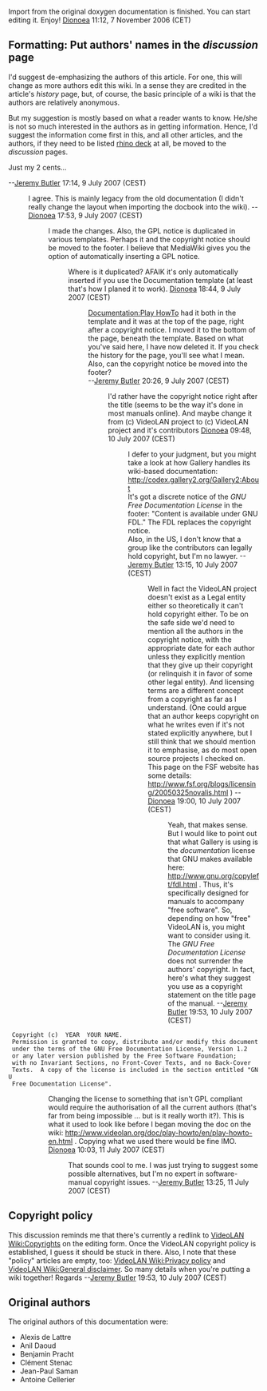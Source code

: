 Import from the original doxygen documentation is finished. You can start editing it. Enjoy! [[User:Dionoea|Dionoea]] 11:12, 7 November 2006 (CET)

== Formatting: Put authors' names in the ''discussion'' page ==

I'd suggest de-emphasizing the authors of this article.  For one, this will change as more authors edit this wiki.  In a sense they are credited in the article's ''history'' page, but, of course, the basic principle of a wiki is that the authors are relatively anonymous.

But my suggestion is mostly based on what a reader wants to know.  He/she is not so much interested in the authors as in getting information.  Hence, I'd suggest the information come first in this, and all other articles, and the authors, if they need to be listed [http://frontierlumber.net/decking/Rhino/ rhino deck] at all, be moved to the ''discussion'' pages.

Just my 2 cents...

--[[User:Jeremy Butler|Jeremy Butler]] 17:14, 9 July 2007 (CEST)
: I agree. This is mainly legacy from the old documentation (I didn't really change the layout when importing the docbook into the wiki). -- [[User:Dionoea|Dionoea]] 17:53, 9 July 2007 (CEST)
::I made the changes. Also, the GPL notice is duplicated in various templates.  Perhaps it and the copyright notice should be moved to the footer.  I believe that MediaWiki gives you the option of automatically inserting a GPL notice.
:::Where is it duplicated? AFAIK it's only automatically inserted if you use the Documentation template (at least that's how I planed it to work). [[User:Dionoea|Dionoea]] 18:44, 9 July 2007 (CEST)
::::[[Documentation:Play HowTo]] had it both in the template and it was at the top of the page, right after a copyright notice.  I moved it to the bottom of the page, beneath the template.  Based on what you've said here, I have now deleted it.  If you check the history for the page, you'll see what I mean.
::::Also, can the copyright notice be moved into the footer?
::::--[[User:Jeremy Butler|Jeremy Butler]] 20:26, 9 July 2007 (CEST)
:::::I'd rather have the copyright notice right after the title (seems to be the way it's done in most manuals online). And maybe change it from (c) VideoLAN project to (c) VideoLAN project and it's contributors [[User:Dionoea|Dionoea]] 09:48, 10 July 2007 (CEST)
::::::I defer to your judgment, but you might take a look at how Gallery handles its wiki-based documentation: http://codex.gallery2.org/Gallery2:About
::::::It's got a discrete notice of the ''GNU Free Documentation License'' in the footer: "Content is available under GNU FDL."  The FDL replaces the copyright notice.
::::::Also, in the US, I don't know that a group like the contributors can legally hold copyright, but I'm no lawyer. --[[User:Jeremy Butler|Jeremy Butler]] 13:15, 10 July 2007 (CEST)
:::::::Well in fact the VideoLAN project doesn't exist as a Legal entity either so theoretically it can't hold copyright either. To be on the safe side we'd need to mention all the authors in the copyright notice, with the appropriate date for each author unless they explicitly mention that they give up their copyright (or relinquish it in favor of some other legal entity). And licensing terms are a different concept from a copyright as far as I understand. (One could argue that an author keeps copyright on what he writes even if it's not stated explicitly anywhere, but I still think that we should mention it to emphasise, as do most open source projects I checked on. This page on the FSF website has some details: http://www.fsf.org/blogs/licensing/20050325novalis.html ) -- [[User:Dionoea|Dionoea]] 19:00, 10 July 2007 (CEST)
::::::::Yeah, that makes sense.  But I would like to point out that what Gallery is using is the ''documentation'' license that GNU makes available here: http://www.gnu.org/copyleft/fdl.html . Thus, it's specifically designed for manuals to accompany "free software". So, depending on how "free" VideoLAN is, you might want to consider using it.
::::::::The ''GNU Free Documentation License'' does not surrender the authors' copyright.  In fact, here's what they suggest you use as a copyright statement on the title page of the manual.  --[[User:Jeremy Butler|Jeremy Butler]] 19:53, 10 July 2007 (CEST)
  Copyright (c)  YEAR  YOUR NAME.
  Permission is granted to copy, distribute and/or modify this document
  under the terms of the GNU Free Documentation License, Version 1.2
  or any later version published by the Free Software Foundation;
  with no Invariant Sections, no Front-Cover Texts, and no Back-Cover
  Texts.  A copy of the license is included in the section entitled "GNU
  Free Documentation License".
:::::::::Changing the license to something that isn't GPL compliant would require the authorisation of all the current authors (that's far from being impossible ... but is it really worth it?).  This is what it used to look like before I began moving the doc on the wiki: http://www.videolan.org/doc/play-howto/en/play-howto-en.html . Copying what we used there would be fine IMO. [[User:Dionoea|Dionoea]] 10:03, 11 July 2007 (CEST)
::::::::::That sounds cool to me.  I was just trying to suggest some possible alternatives, but I'm no expert in software-manual copyright issues.  --[[User:Jeremy Butler|Jeremy Butler]] 13:25, 11 July 2007 (CEST)

==Copyright policy==
This discussion reminds me that there's currently a redlink to [[VideoLAN Wiki:Copyrights]] on the editing form.  Once the VideoLAN copyright policy is established, I guess it should be stuck in there.  Also, I note that these "policy" articles are empty, too:  [[VideoLAN Wiki:Privacy policy]] and [[VideoLAN Wiki:General disclaimer]].  So many details when you're putting a wiki together! Regards --[[User:Jeremy Butler|Jeremy Butler]] 19:53, 10 July 2007 (CEST)

== Original authors ==

The original authors of this documentation were:
* Alexis de Lattre
* Anil Daoud
* Benjamin Pracht
* Clément Stenac
* Jean-Paul Saman
* Antoine Cellerier